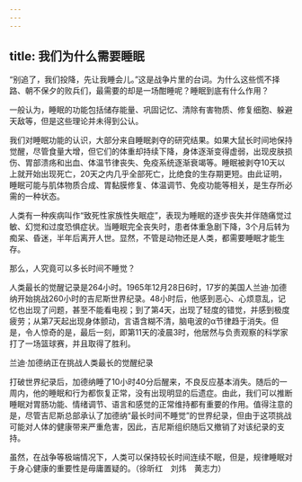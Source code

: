 ```yaml
---
---
---
```

title: 我们为什么需要睡眠
---




“别追了，我们投降，先让我睡会儿。”这是战争片里的台词。为什么这些慌不择路、朝不保夕的败兵们，最需要的却是一场酣睡呢？睡眠到底有什么作用？

一般认为，睡眠的功能包括储存能量、巩固记忆、清除有害物质、修复细胞、躲避天敌等，但是这些理论并未得到公认。

我们对睡眠功能的认识，大部分来自睡眠剥夺的研究结果。如果大鼠长时间地保持觉醒，尽管食量大增，但它们的体重却持续下降，身体逐渐变得虚弱，出现皮肤损伤、胃部溃疡和出血、体温节律丧失、免疫系统逐渐衰竭等。睡眠被剥夺10天以上就开始出现死亡，20天之内几乎全部死亡，比绝食的生存期更短。由此证明，睡眠可能与肌体物质合成、胃黏膜修复、体温调节、免疫功能等相关，是生存所必需的一种状态。

人类有一种疾病叫作“致死性家族性失眠症”，表现为睡眠的逐步丧失并伴随痛觉过敏、幻觉和过度恐惧症状。当睡眠完全丧失时，患者体重急剧下降，3个月后转为痴呆、昏迷，半年后离开人世。显然，不管是动物还是人类，都需要睡眠才能生存。

那么，人究竟可以多长时间不睡觉？

人类最长的觉醒记录是264小时。1965年12月28日6时，17岁的美国人兰迪·加德纳开始挑战260小时的吉尼斯世界纪录。48小时后，他感到恶心、心烦意乱，记忆也出现了问题，甚至不能看电视；到了第4天，出现了轻度的错觉，并感到极度疲劳；从第7天起出现身体颤动，言语含糊不清，脑电波的α节律趋于消失。但是，令人惊奇的是，最后一刻，即第11天的凌晨3时，他居然与负责观察的科学家打了一场篮球赛，并且取得了胜利。

兰迪·加德纳正在挑战人类最长的觉醒纪录



打破世界纪录后，加德纳睡了10小时40分后醒来，不良反应基本消失。随后的一周内，他的睡眠和行为都恢复正常，没有出现明显的后遗症。由此，我们可以推断睡眠对胃肠功能、情绪调节、语言和感觉的正常维持都有重要的作用。值得注意的是，尽管吉尼斯总部承认了加德纳“最长时间不睡觉”的世界纪录，但由于这项挑战可能对人体的健康带来严重危害，因此，吉尼斯组织随后又撤销了对该纪录的支持。

虽然，在战争等极端情况下，人类可以保持较长时间连续不眠，但是，规律睡眠对于身心健康的重要性是毋庸置疑的。（徐昕红　刘炜　黄志力）
